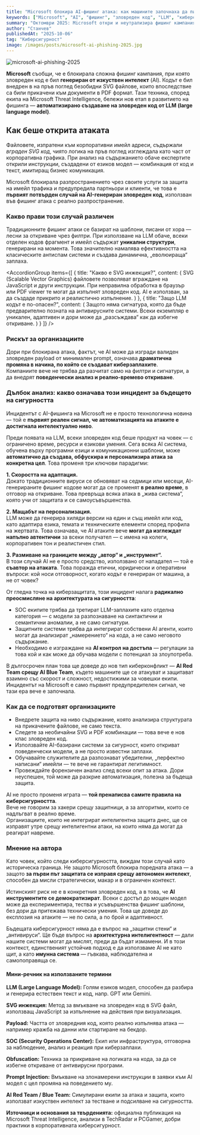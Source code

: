 ```yaml
---
title: "Microsoft блокира AI-фишинг атака: как машините започнаха да пишат зловреден код"
keywords: ["Microsoft", "AI", "фишинг", "зловреден код", "LLM", "киберсигурност", "изкуствен интелект", "SOC"]
summary: "Октомври 2025: Microsoft откри и неутрализира фишинг кампания, използваща AI-генериран код. Макар и без данни за масово изтичане, инцидентът показва нова ера в киберпрестъпността — където машините вече създават атаките сами."
author: "Станчев"
publishedAt: "2025-10-06"
tag: "Киберсигурност"
image: /images/posts/microsoft-ai-phishing-2025.jpg
---
```


![microsoft-ai-phishing-2025](/images/posts/microsoft-ai-phishing-2025.jpg)

<strong>Microsoft</strong> съобщи, че е блокирала сложна фишинг кампания, при която зловреден код е бил <strong>генериран от изкуствен интелект</strong> (AI). Кодът е бил внедрен в на пръв поглед безобидни SVG файлове, които впоследствие са били прикачени към документи в PDF формат. Тази техника, според екипа на Microsoft Threat Intelligence, бележи нов етап в развитието на фишинга — <strong>автоматизирано създаване на зловреден код от LLM (large language model)</strong>.

<Feedback
  title="Ключов извод"
  description="AI вече не е само инструмент за защита — той се превръща и в средство за атака. Генерирането на зловреден код чрез LLM означава, че границата между човешки и машинни заплахи постепенно се размива."
/>

<h2 id="nachalo">Как беше открита атаката</h2>

Файловете, изпратени към корпоративни имейл адреси, съдържали <em>вграден SVG код</em>, чиято логика на пръв поглед изглеждала като част от корпоративна графика. При анализ на съдържанието обаче експертите открили инструкции, създадени от езиков модел — комбинация от код и текст, имитиращ бизнес комуникация.  

Microsoft блокирала разпространението чрез своите услуги за защита на имейл трафика и предупредила партньори и клиенти, че това е <strong>първият потвърден случай на AI-генериран зловреден код</strong>, използван във фишинг атака с реално разпространение.

<h3 id="tehnika">Какво прави този случай различен</h3>

Традиционните фишинг атаки се базират на шаблони, писани от хора — лесни за откриване чрез филтри. При използване на LLM обаче, всеки отделен кодов фрагмент и имейл съдържат <strong>уникални структури</strong>, генерирани на момента. Това значително намалява ефективността на класическите антиспам системи и създава динамична, „еволюираща“ заплаха.

<AccordionGroup
  items={[
    {
      title: "Какво е SVG инжекция?",
      content: (
        <Text onBackground="neutral-weak">
          SVG (Scalable Vector Graphics) файловете позволяват вграждане на JavaScript и други инструкции. При неправилна обработка в браузър или PDF viewer те могат да изпълнят зловреден код. AI е използван, за да създаде прикрито и реалистично изпълнение.
        </Text>
      )
    },
    {
      title: "Защо LLM кодът е по-опасен?",
      content: (
        <Text onBackground="neutral-weak">
          Защото няма сигнатура, която да бъде предварително позната на антивирусните системи. Всеки екземпляр е уникален, адаптивен и дори може да „разсъждава“ как да избегне откриване.
        </Text>
      )
    }
  ]}
/>

<h3 id="impact">Рискът за организациите</h3>

Дори при блокирана атака, фактът, че AI може да изгради валиден зловреден payload от минимален prompt, означава <strong>драматична промяна в начина, по който се създават киберзаплахите</strong>.  
Компаниите вече не трябва да разчитат само на филтри и сигнатури, а да внедрят <strong>поведенчески анализ и реално-времево откриване</strong>.

<h3 id="analiz">Дълбок анализ: какво означава този инцидент за бъдещето на сигурността</h3>

Инцидентът с AI-фишинга на Microsoft не е просто технологична новина — той е <strong>първият реален сигнал, че автоматизацията на атаките е достигнала интелектуално ниво</strong>.  

Преди появата на LLM, всеки зловреден код беше продукт на човек — с ограничено време, ресурси и езикови умения. Сега всяка AI система, обучена върху програмни езици и комуникационни шаблони, може <strong>автоматично да създава, обфускира и персонализира атака за конкретна цел</strong>. Това променя три ключови парадигми:

<strong>1. Скоростта на адаптация.</strong>  
Докато традиционните вируси се обновяват на седмици или месеци, AI-генерираните фишинг кодове могат да се променят <strong>в реално време</strong>, в отговор на откриване. Това превръща всяка атака в „жива система“, която учи от защитата и се самоусъвършенства.

<strong>2. Мащабът на персонализация.</strong>  
LLM може да генерира хиляди версии на един и същ имейл или код, като адаптира езика, темата и техническите елементи според профила на жертвата. Това означава, че AI атаките вече <strong>могат да изглеждат напълно автентични</strong> за всеки получател — с имена на колеги, корпоративен тон и реалистичен стил.

<strong>3. Размиване на границите между „автор“ и „инструмент“.</strong>  
В този случай AI не е просто средство, използвано от нападател — той е <strong>съавтор на атаката</strong>. Това поражда етични, юридически и оперативни въпроси: кой носи отговорност, когато кодът е генериран от машина, а не от човек?

От гледна точка на киберзащитата, този инцидент налага <strong>радикално преосмисляне на архитектурата на сигурността</strong>:

- SOC екипите трябва да третират LLM-заплахите като отделна категория — с модели за разпознаване на синтактични и семантични аномалии, а не само сигнатури.  
- Защитните системи трябва да интегрират собствени AI агенти, които могат да анализират „намерението“ на кода, а не само неговото съдържание.  
- Необходимо е изграждане на <strong>AI контрол на достъпа</strong> — регулации за това кой и как може да обучава модели с потенциал за злоупотреба.

В дългосрочен план това ще доведе до нов тип киберконфликт — <strong>AI Red Team срещу AI Blue Team</strong>, където машините ще се атакуват и защитават взаимно със скорост и сложност, недостижими за човешки екипи.  
Инцидентът на Microsoft е само първият предупредителен сигнал, че тази ера вече е започнала.

<h3 id="praktika">Как да се подготвят организациите</h3>

- Внедрете защита на ниво съдържание, която анализира структурата на прикачените файлове, не само текста.  
- Следете за необичайни SVG и PDF комбинации — това вече е нов клас зловреден код.  
- Използвайте AI-базирани системи за сигурност, които откриват поведенчески модели, а не просто известни заплахи.  
- Обучавайте служителите да разпознават убедителни, „перфектно написани“ имейли — те вече не гарантират легитимност.  
- Провеждайте форензичен анализ след всеки опит за атака. Дори неуспешен, той може да разкрие автоматизация, полезна за бъдеща защита.

AI не просто променя играта — <strong>той пренаписва самите правила на киберсигурността</strong>.  
Вече не говорим за хакери срещу защитници, а за алгоритми, които се надлъгват в реално време.  
Организациите, които не интегрират интелигентна защита днес, ще се изправят утре срещу интелигентни атаки, на които няма да могат да реагират навреме.

<h3 id="mnienie">Мнение на автора</h3>

Като човек, който следи киберсигурността, виждам този случай като историческа граница. Не защото Microsoft блокира поредната атака — а защото <strong>за първи път защитата се изправя срещу автономен интелект</strong>, способен да мисли стратегически, макар и в ограничен контекст.  

Истинският риск не е в конкретния зловреден код, а в това, че <strong>AI инструментите се демократизират</strong>. Всеки с достъп до мощен модел може да експериментира, тества и усъвършенства фишинг шаблони, без дори да притежава технически умения. Това ще доведе до експлозия на атаките — не по сила, а по брой и адаптивност.  

Бъдещата киберсигурност няма да е въпрос на „защитни стени“ и „антивируси“. Ще бъде въпрос на <strong>архитектурна интелигентност</strong> — дали нашите системи могат да мислят, преди да бъдат измамени. И в този контекст, единственият устойчив подход е да използваме AI не като щит, а като <strong>имунна система</strong> — гъвкава, наблюдателна и самопоправяща се.

<h4 id="rech">Мини-речник на използваните термини</h4>

<strong>LLM (Large Language Model):</strong> Голям езиков модел, способен да разбира и генерира естествен текст и код, напр. GPT или Gemini.  

<strong>SVG инжекция:</strong> Метод за вмъкване на зловреден код в SVG файл, използващ JavaScript за изпълнение на действия при визуализация.  

<strong>Payload:</strong> Частта от зловредния код, която реално изпълнява атака — например кражба на данни или стартиране на бекдор.  

<strong>SOC (Security Operations Center):</strong> Екип или инфраструктура, отговорна за наблюдение, анализ и реакция при киберзаплахи.  

<strong>Obfuscation:</strong> Техника за прикриване на логиката на кода, за да се избегне откриване от антивирусни програми.  

<strong>Prompt Injection:</strong> Вмъкване на злонамерени инструкции в заявки към AI модел с цел промяна на поведението му.  

<strong>AI Red Team / Blue Team:</strong> Симулирани екипи за атака и защита, които използват изкуствен интелект за тестване и подсилване на сигурността.  

<strong>Източници и основания за твърденията:</strong> официална публикация на Microsoft Threat Intelligence, анализи в TechRadar и PCGamer, добри практики в корпоративната киберсигурност.
